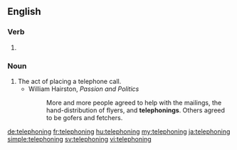 ==English==

===Verb===
{{head|en|present participle}}

# {{present participle of|telephone|lang=en}}

===Noun===
{{en-noun}}

# The act of placing a telephone call.
#* William Hairston, ''Passion and Politics''
#*: More and more people agreed to help with the mailings, the hand-distribution of flyers, and '''telephonings'''. Others agreed to be gofers and fetchers.

[[de:telephoning]]
[[fr:telephoning]]
[[hu:telephoning]]
[[my:telephoning]]
[[ja:telephoning]]
[[simple:telephoning]]
[[sv:telephoning]]
[[vi:telephoning]]